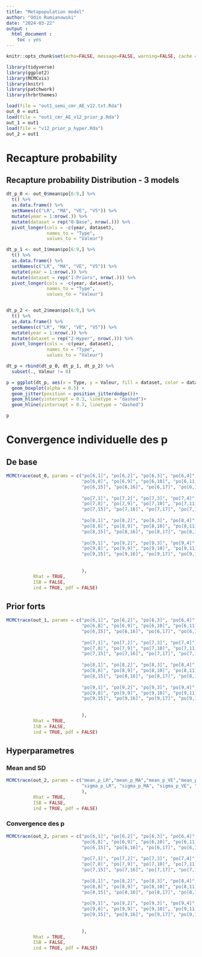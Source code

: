 ```yaml
---
title: "Metapopulation model"
author: "Odin Rumianowski"
date: "2024-03-22"
output :
  html_document :
    toc : yes
---
```


```r
knitr::opts_chunk$set(echo=FALSE, message=FALSE, warning=FALSE, cache = FALSE)
```


```r
library(tidyverse)
library(ggplot2)
library(MCMCvis)
library(knitr)
library(patchwork)
library(hrbrthemes)
```

```r
load(file = "out1_semi_cmr_AE_v12.txt.Rda")
out_0 = out1
load(file = "out1_cmr_AE_v12_prior_p.Rda")
out_1 = out1
load(file = "v12_prior_p_hyper.Rda")
out_2 = out1
```

# Recapture probability
## Recapture probability Distribution - 3 models

```r


dt_p_0 <- out_0$mean$po[6:9,] %>%
  t() %>%
  as.data.frame() %>%
  setNames(c("LR", "MA", "VE", "V5")) %>%
  mutate(year = 1:nrow(.)) %>%
  mutate(dataset = rep("0-Base", nrow(.))) %>%
  pivot_longer(cols = -c(year, dataset), 
               names_to = "Type",
               values_to = "Valeur")

dt_p_1 <- out_1$mean$po[6:9,] %>%
  t() %>%
  as.data.frame() %>%
  setNames(c("LR", "MA", "VE", "V5")) %>%
  mutate(year = 1:nrow(.)) %>%
  mutate(dataset = rep("1-Priors", nrow(.))) %>%
  pivot_longer(cols = -c(year, dataset), 
               names_to = "Type",
               values_to = "Valeur")


dt_p_2 <- out_2$mean$po[6:9,] %>%
  t() %>%
  as.data.frame() %>%
  setNames(c("LR", "MA", "VE", "V5")) %>%
  mutate(year = 1:nrow(.)) %>%
  mutate(dataset = rep("2-Hyper", nrow(.))) %>%
  pivot_longer(cols = -c(year, dataset), 
               names_to = "Type",
               values_to = "Valeur")

dt_p = rbind(dt_p_0, dt_p_1, dt_p_2) %>% 
  subset(., Valeur != 0)

p = ggplot(dt_p, aes(x = Type, y = Valeur, fill = dataset, color = dataset)) + 
  geom_boxplot(alpha = 0.5) +
  geom_jitter(position = position_jitterdodge())+ 
  geom_hline(yintercept = 0.3, linetype = "dashed")+
  geom_hline(yintercept = 0.7, linetype = "dashed")

p

```

# Convergence individuelle des p

## De base


```r
MCMCtrace(out_0, params = c("po[6,1]", "po[6,2]", "po[6,3]", "po[6,4]", "po[6,5]", "po[6,6]", "po[6,7]",
                            "po[6,8]", "po[6,9]", "po[6,10]", "po[6,11]", "po[6,12]", "po[6,13]", "po[6,14]",
                            "po[6,15]", "po[6,16]", "po[6,17]", "po[6,18]", "po[6,19]",
                            
                            "po[7,1]", "po[7,2]", "po[7,3]", "po[7,4]", "po[7,5]", "po[7,6]", "po[7,7]",
                            "po[7,8]", "po[7,9]", "po[7,10]", "po[7,11]", "po[7,12]", "po[7,13]", "po[7,14]",
                            "po[7,15]", "po[7,16]", "po[7,17]", "po[7,18]", "po[7,19]",
                            
                            "po[8,1]", "po[8,2]", "po[8,3]", "po[8,4]", "po[8,5]", "po[8,6]", "po[8,7]",
                            "po[8,8]", "po[8,9]", "po[8,10]", "po[8,11]", "po[8,12]", "po[8,13]", "po[8,14]",
                            "po[8,15]", "po[8,16]", "po[8,17]", "po[8,18]", "po[8,19]",
                            
                            "po[9,1]", "po[9,2]", "po[9,3]", "po[9,4]", "po[9,5]", "po[9,6]", "po[9,7]",
                            "po[9,8]", "po[9,9]", "po[9,10]", "po[9,11]", "po[9,12]", "po[9,13]", "po[9,14]",
                            "po[9,15]", "po[9,16]", "po[9,17]", "po[9,18]", "po[9,19]"
                            
                            
                            ),
          Rhat = TRUE,
          ISB = FALSE,
          ind = TRUE, pdf = FALSE)

```



## Prior forts


```r
MCMCtrace(out_1, params = c("po[6,1]", "po[6,2]", "po[6,3]", "po[6,4]", "po[6,5]", "po[6,6]", "po[6,7]",
                            "po[6,8]", "po[6,9]", "po[6,10]", "po[6,11]", "po[6,12]", "po[6,13]", "po[6,14]",
                            "po[6,15]", "po[6,16]", "po[6,17]", "po[6,18]", "po[6,19]",
                            
                            "po[7,1]", "po[7,2]", "po[7,3]", "po[7,4]", "po[7,5]", "po[7,6]", "po[7,7]",
                            "po[7,8]", "po[7,9]", "po[7,10]", "po[7,11]", "po[7,12]", "po[7,13]", "po[7,14]",
                            "po[7,15]", "po[7,16]", "po[7,17]", "po[7,18]", "po[7,19]",
                            
                            "po[8,1]", "po[8,2]", "po[8,3]", "po[8,4]", "po[8,5]", "po[8,6]", "po[8,7]",
                            "po[8,8]", "po[8,9]", "po[8,10]", "po[8,11]", "po[8,12]", "po[8,13]", "po[8,14]",
                            "po[8,15]", "po[8,16]", "po[8,17]", "po[8,18]", "po[8,19]",
                            
                            "po[9,1]", "po[9,2]", "po[9,3]", "po[9,4]", "po[9,5]", "po[9,6]", "po[9,7]",
                            "po[9,8]", "po[9,9]", "po[9,10]", "po[9,11]", "po[9,12]", "po[9,13]", "po[9,14]",
                            "po[9,15]", "po[9,16]", "po[9,17]", "po[9,18]", "po[9,19]"
                            
                            
                            ),
          Rhat = TRUE,
          ISB = FALSE,
          ind = TRUE, pdf = FALSE)

```



## Hyperparametres

### Mean and SD

```r
MCMCtrace(out_2, params = c("mean_p_LR","mean_p_MA","mean_p_VE","mean_p_V5",
                            "sigma_p_LR", "sigma_p_MA", "sigma_p_VE", "sigma_p_V5"
                            ),
          Rhat = TRUE,
          ISB = FALSE,
          ind = TRUE, pdf = FALSE)

```


### Convergence des p


```r
MCMCtrace(out_2, params = c("po[6,1]", "po[6,2]", "po[6,3]", "po[6,4]", "po[6,5]", "po[6,6]", "po[6,7]",
                            "po[6,8]", "po[6,9]", "po[6,10]", "po[6,11]", "po[6,12]", "po[6,13]", "po[6,14]",
                            "po[6,15]", "po[6,16]", "po[6,17]", "po[6,18]", "po[6,19]",
                            
                            "po[7,1]", "po[7,2]", "po[7,3]", "po[7,4]", "po[7,5]", "po[7,6]", "po[7,7]",
                            "po[7,8]", "po[7,9]", "po[7,10]", "po[7,11]", "po[7,12]", "po[7,13]", "po[7,14]",
                            "po[7,15]", "po[7,16]", "po[7,17]", "po[7,18]", "po[7,19]",
                            
                            "po[8,1]", "po[8,2]", "po[8,3]", "po[8,4]", "po[8,5]", "po[8,6]", "po[8,7]",
                            "po[8,8]", "po[8,9]", "po[8,10]", "po[8,11]", "po[8,12]", "po[8,13]", "po[8,14]",
                            "po[8,15]", "po[8,16]", "po[8,17]", "po[8,18]", "po[8,19]",
                            
                            "po[9,1]", "po[9,2]", "po[9,3]", "po[9,4]", "po[9,5]", "po[9,6]", "po[9,7]",
                            "po[9,8]", "po[9,9]", "po[9,10]", "po[9,11]", "po[9,12]", "po[9,13]", "po[9,14]",
                            "po[9,15]", "po[9,16]", "po[9,17]", "po[9,18]", "po[9,19]"
                            
                            
                            ),
          Rhat = TRUE,
          ISB = FALSE,
          ind = TRUE, pdf = FALSE)

```










